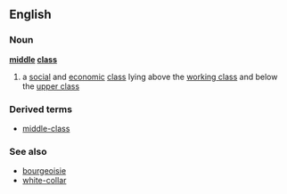 ==English==
===Noun===
{{wikipedia}}
'''[[middle]] [[class]]'''
#a [[social]] and [[economic]] [[class]] lying above the [[working class]] and below the [[upper class]]
===Derived terms===
*[[middle-class]]
===See also===
*[[bourgeoisie]]
*[[white-collar]]